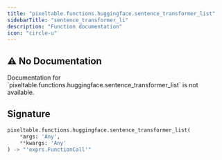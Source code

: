 ```yaml
---
title: "pixeltable.functions.huggingface.sentence_transformer_list"
sidebarTitle: "sentence_transformer_li"
description: "Function documentation"
icon: "circle-u"
---
```

## ⚠️ No Documentation

<Warning>
Documentation for `pixeltable.functions.huggingface.sentence_transformer_list` is not available.
</Warning>

## Signature

```python
pixeltable.functions.huggingface.sentence_transformer_list(
    *args: 'Any',
    **kwargs: 'Any'
) -> "'exprs.FunctionCall'"
```

